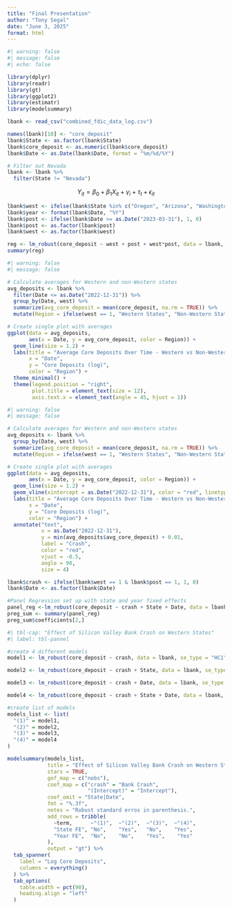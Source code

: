 ```yaml
---
title: "Final Presentation"
author: "Tony Segal"
date: "June 3, 2025"
format: html
---
```


```r
#| warning: false
#| message: false
#| echo: false

library(dplyr)
library(readr)
library(gt)
library(ggplot2)
library(estimatr)
library(modelsummary)

lbank <- read_csv("combined_fdic_data_log.csv")

names(lbank)[10] <- "core_deposit"
lbank$State <- as.factor(lbank$State)
lbank$core_deposit <- as.numeric(lbank$core_deposit)
lbank$Date <- as.Date(lbank$Date, format = "%m/%d/%Y")

# Filter out Nevada
lbank <- lbank %>%
  filter(State != "Nevada")

```


$$
Y_{it} = \beta_0 + \beta_1X_{it} + \gamma_i + \tau_t + \epsilon_{it}
$$
```r
lbank$west <- ifelse(lbank$State %in% c("Oregon", "Arizona", "Washington", "Idaho", "Utah", "Montana", "Wyoming", "Colorado", "New Mexico"), 1, 0)
lbank$year <- format(lbank$Date, "%Y")
lbank$post <- ifelse(lbank$Date >= as.Date("2023-03-31"), 1, 0)
lbank$post <- as.factor(lbank$post)
lbank$west <- as.factor(lbank$west)

reg <- lm_robust(core_deposit ~ west + post + west*post, data = lbank, se_type = "HC1")
summary(reg)
```
```r
#| warning: false
#| message: false

# Calculate averages for Western and non-Western states
avg_deposits <- lbank %>%
  filter(Date <= as.Date("2022-12-31")) %>%
  group_by(Date, west) %>%
  summarize(avg_core_deposit = mean(core_deposit, na.rm = TRUE)) %>%
  mutate(Region = ifelse(west == 1, "Western States", "Non-Western States"))

# Create single plot with averages
ggplot(data = avg_deposits,
       aes(x = Date, y = avg_core_deposit, color = Region)) +
  geom_line(size = 1.2) +
  labs(title = "Average Core Deposits Over Time - Western vs Non-Western States",
       x = "Date",
       y = "Core Deposits (log)",
       color = "Region") +
  theme_minimal() +
  theme(legend.position = "right",
        plot.title = element_text(size = 12),
        axis.text.x = element_text(angle = 45, hjust = 1))
```


```r
#| warning: false
#| message: false

# Calculate averages for Western and non-Western states
avg_deposits <- lbank %>%
  group_by(Date, west) %>%
  summarize(avg_core_deposit = mean(core_deposit, na.rm = TRUE)) %>%
  mutate(Region = ifelse(west == 1, "Western States", "Non-Western States"))

# Create single plot with averages
ggplot(data = avg_deposits,
       aes(x = Date, y = avg_core_deposit, color = Region)) +
  geom_line(size = 1.2) +
  geom_vline(xintercept = as.Date("2022-12-31"), color = "red", linetype = "dotted", linewidth = 1) +
  labs(title = "Average Core Deposits Over Time - Western vs Non-Western States",
       x = "Date",
       y = "Core Deposits (log)",
       color = "Region") + 
  annotate("text", 
           x = as.Date("2022-12-31"), 
           y = min(avg_deposits$avg_core_deposit) + 0.01, 
           label = "Crash", 
           color = "red", 
           vjust = -0.5, 
           angle = 90, 
           size = 4)
```
```r
lbank$crash <- ifelse(lbank$west == 1 & lbank$post == 1, 1, 0)
lbank$Date <- as.factor(lbank$Date)

#Panel Regression set up with state and year fixed effects
panel_reg <-lm_robust(core_deposit ~ crash + State + Date, data = lbank, se_type = "HC1")
preg_sum <- summary(panel_reg)
preg_sum$coefficients[2,]
```
```r
#| tbl-cap: "Effect of Silicon Valley Bank Crash on Western States"
#| label: tbl-pannel

#create 4 different models
model1 <- lm_robust(core_deposit ~ crash, data = lbank, se_type = "HC1")

model2 <- lm_robust(core_deposit ~ crash + State, data = lbank, se_type = "HC1")

model3 <- lm_robust(core_deposit ~ crash + Date, data = lbank, se_type = "HC1")

model4 <- lm_robust(core_deposit ~ crash + State + Date, data = lbank, se_type = "HC1")

#create list of models
models_list <- list(
  "(1)" = model1,
  "(2)" = model2,
  "(3)" = model3,
  "(4)" = model4
)

modelsummary(models_list,
             title = "Effect of Silicon Valley Bank Crash on Western States",
             stars = TRUE,
             gof_map = c("nobs"),
             coef_map = c("crash" = "Bank Crash",
                          "(Intercept)" = "Intercept"),
             coef_omit = "State|Date",
             fmt = "%.3f", 
             notes = "Robust standard erros in parenthesis.",
             add_rows = tribble(
               ~term,      ~"(1)",  ~"(2)",  ~"(3)",  ~"(4)",
               "State FE", "No",    "Yes",   "No",    "Yes",
               "Year FE",  "No",    "No",    "Yes",    "Yes"
             ),
             output = "gt") %>% 
  tab_spanner(
    label = "Log Core Deposits",
    columns = everything()
  ) %>% 
  tab_options(
    table.width = pct(90),
    heading.align = "left"
  )
```

